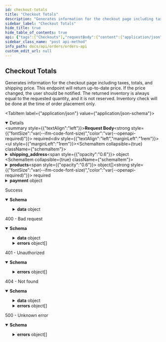 ```yaml
---
id: checkout-totals
title: "Checkout Totals"
description: "Generates information for the checkout page including taxes, totals, and shipping price."
sidebar_label: "Checkout Totals"
hide_title: true
hide_table_of_contents: true
api: {"tags":["Checkouts"],"requestBody":{"content":{"application/json":{"schema":{"type":"object","required":["products"],"properties":{"shipping_address":{"type":"object","required":["first_name","last_name","address1","city","country","zip"],"properties":{"first_name":{"type":"string","description":"Customer first name.","example":"Eddy"},"last_name":{"type":"string","description":"Customer last name.","example":"Bonsai"},"address1":{"type":"string","description":"The street address of the shipping address.","example":"351 E 103rd St"},"address2":{"type":"string","nullable":true,"description":"An optional additional field for the street address of the shipping address.","example":"Whitecastle"},"city":{"type":"string","description":"The city, town, or village of the shipping address.","example":"New York"},"country":{"type":"string","description":"The two-letter code (ISO 3166-1 format) for the country of the shipping address.","example":"US"},"name":{"type":"string","description":"Full name.","example":"Eddy Bonsai"},"province":{"type":"string","nullable":true,"description":"The two-letter abbreviation of the region of the shipping address.","example":"NY"},"phone":{"type":"string","description":"The phone number at the shipping address.","example":"555-625-1199"},"zip":{"type":"string","description":"The postal code (zip, postcode, Eircode, …) of the shipping address.","example":"10029"}}},"products":{"type":"array","minItems":1,"items":{"type":"object","required":["public_id","variant_id","quantity"],"properties":{"public_id":{"type":"string","description":"ID of the product","example":"clad6pg5z00eu012gfz7hfm92"},"variant_id":{"type":"string","description":"ID of the product variant.","example":"M00679529706740"},"quantity":{"type":"number","format":"float","minimum":1,"description":"Quantity of the product variant in the cart","example":1}}}},"payment":{"type":"object","required":["paymentMethod","requestPaymentIntent"],"properties":{"paymentMethod":{"type":"string","enum":["stripe"]},"requestPaymentIntent":{"type":"boolean","description":"Request a payment intent"}}},"target_currency":{"type":"string","enum":["CAD","USD","GBP","AUD","EUR"],"description":"The currency to return values in.","example":"USD"}}}}},"required":true},"responses":{"200":{"description":"Success","content":{"application/json":{"schema":{"properties":{"data":{"type":"object","required":["subtotal","tax","shipping","total","line_items","currency","shipping_total"],"properties":{"subtotal":{"type":"number","format":"float","minimum":0,"description":"The price of all products in the cart, in target currency (ex. USD).","example":12.5},"tax":{"type":"number","format":"float","minimum":0,"description":"The amount of taxes to be paid, in target currency (ex. USD).","example":1.63},"shipping":{"type":"array","items":{"type":"object","required":["amount","label","code","products"],"properties":{"amount":{"type":"number","format":"float","minimum":0,"description":"The amount of shipping services to be paid, in dollars.","example":15},"label":{"type":"string","description":"Label to show to the user to indicate the shipping type.","example":"Standard Flat Rate Shipping"},"code":{"type":"string","description":"Code that indicates the shipping type.","example":"0"},"merchant_name":{"type":"string","description":"Merchant name.","example":"Virgin Club"},"products":{"type":"array","items":{"type":"object","required":["public_id","variant_id","quantity"],"properties":{"public_id":{"type":"string","description":"ID of the product","example":"clad6pg5z00eu012gfz7hfm92"},"variant_id":{"type":"string","description":"ID of the product variant.","example":"M00679529706740"},"quantity":{"type":"number","format":"float","minimum":1,"description":"Quantity of the product variant.","example":1}}},"description":"Products in this shipment."}}}},"total":{"type":"number","format":"float","minimum":0,"description":"The total amount for the order, in target currency (ex. USD).","example":12.25},"duties":{"type":"number","format":"float","minimum":0,"description":"The total amount of duties for the order, in target currency (ex. USD).","example":12.25},"line_items":{"type":"array","items":{"type":"object","required":["public_id","variant_id","inventory","price","quantity","name"],"properties":{"public_id":{"type":"string","description":"Public ID of the product.","example":"clad6pg5z00eu012gfz7hfm92"},"variant_id":{"type":"string","description":"The ID of the product variant.","example":"M00679529706740"},"inventory":{"type":"number","format":"float","minimum":0,"description":"Available inventory for the order. If the inventory is 0, the product is out of stock.","example":2},"price":{"type":"number","format":"float","minimum":0,"description":"Product price, in dollars.","example":12.5},"quantity":{"type":"number","format":"float","minimum":0,"description":"Purchase quantity requested from the endpoint","example":2},"name":{"type":"string","description":"Product name","example":"Joelle Sweater Dress"}}}},"currency":{"type":"string","enum":["CAD","USD","GBP","AUD","EUR"],"description":"Currency that values are returned in.","example":"USD"},"payment":{"type":"object","properties":{"clientSecret":{"type":"string"}}},"shipping_total":{"type":"number","format":"float","minimum":0,"description":"Total amount of shipping costs, in target currency (ex. USD).","example":120.2}}}},"type":"object"}}}},"400":{"description":"400 - Bad request","content":{"application/json":{"schema":{"type":"object","properties":{"data":{"type":"object","required":["subtotal","tax","shipping","total","line_items","currency","shipping_total"],"properties":{"subtotal":{"type":"number","format":"float","minimum":0,"description":"The price of all products in the cart, in target currency (ex. USD).","examples":[12.5,0]},"tax":{"type":"number","format":"float","minimum":0,"description":"The amount of taxes to be paid, in target currency (ex. USD).","examples":[1.63,0]},"shipping":{"type":"array","items":{"type":"object","required":["amount","label","code","products"],"properties":{"amount":{"type":"number","format":"float","minimum":0,"description":"The amount of shipping services to be paid, in dollars.","example":15},"label":{"type":"string","description":"Label to show to the user to indicate the shipping type.","example":"Standard Flat Rate Shipping"},"code":{"type":"string","description":"Code that indicates the shipping type.","example":"0"},"merchant_name":{"type":"string","description":"Merchant name.","example":"Virgin Club"},"products":{"type":"array","items":{"type":"object","required":["public_id","variant_id","quantity"],"properties":{"public_id":{"type":"string","description":"ID of the product","example":"clad6pg5z00eu012gfz7hfm92"},"variant_id":{"type":"string","description":"ID of the product variant.","example":"M00679529706740"},"quantity":{"type":"number","format":"float","minimum":1,"description":"Quantity of the product variant.","example":1}}},"description":"Products in this shipment."}}},"example":[]},"total":{"type":"number","format":"float","minimum":0,"description":"The total amount for the order, in target currency (ex. USD).","examples":[12.25,0]},"duties":{"type":"number","format":"float","minimum":0,"description":"The total amount of duties for the order, in target currency (ex. USD).","examples":[12.25,0]},"line_items":{"type":"array","items":{"type":"object","required":["public_id","variant_id","inventory","price","quantity","name"],"properties":{"public_id":{"type":"string","description":"Public ID of the product.","example":"clad6pg5z00eu012gfz7hfm92"},"variant_id":{"type":"string","description":"The ID of the product variant.","example":"M00679529706740"},"inventory":{"type":"number","format":"float","minimum":0,"description":"Available inventory for the order. If the inventory is 0, the product is out of stock.","example":2},"price":{"type":"number","format":"float","minimum":0,"description":"Product price, in dollars.","example":12.5},"quantity":{"type":"number","format":"float","minimum":0,"description":"Purchase quantity requested from the endpoint","example":2},"name":{"type":"string","description":"Product name","example":"Joelle Sweater Dress"}}},"example":[{"public_id":"clad6pg5z00eu012gfz7hfm92","variant_id":"M00679529706740","inventory":0,"price":0,"quantity":2,"name":""}]},"currency":{"type":"string","enum":["CAD","USD","GBP","AUD","EUR"],"description":"Currency that values are returned in.","example":"USD"},"payment":{"type":"object","properties":{"clientSecret":{"type":"string"}}},"shipping_total":{"type":"number","format":"float","minimum":0,"description":"Total amount of shipping costs, in target currency (ex. USD).","examples":[120.2,0]}}},"errors":{"type":"array","items":{"type":"object","required":["id","status","code","title","detail"],"properties":{"id":{"type":"string","description":"Unique identifier for error. Can be used for tracing across services.","example":"123e4567-e89b-12d3-a456-426655440000"},"status":{"type":"number","format":"float","description":"HTTP status code.","example":400},"code":{"type":"string","description":"Unique code for specific error.","example":"PRODUCT_UNAVAILABLE"},"title":{"type":"string","description":"Short description what the error entails.","example":"The product requested is no longer available"},"detail":{"type":"object","properties":{"publicId":{"type":"string","example":"clbj0i7w4041d01z60hv53mcm"},"variantId":{"type":"string","example":"13833901"}},"description":"Useful details related to the error"}}}}}}}}},"401":{"description":"401 - Unauthorized","content":{"application/json":{"schema":{"type":"object","properties":{"errors":{"type":"array","items":{"type":"object","required":["status","detail","title"],"properties":{"status":{"type":"number","format":"float","example":500},"detail":{"type":"string","nullable":true,"example":"Fatal issue"},"title":{"type":"string","example":"Unknown error"}},"example":{"status":401,"detail":"","title":"Authentication information is missing or invalid"}}}},"description":"Authentication information is missing or invalid"}}}},"404":{"description":"404 - Not found","content":{"application/json":{"schema":{"type":"object","properties":{"data":{"type":"object","required":["subtotal","tax","shipping","total","line_items","currency","shipping_total"],"properties":{"subtotal":{"type":"number","format":"float","minimum":0,"description":"The price of all products in the cart, in target currency (ex. USD).","examples":[12.5,0]},"tax":{"type":"number","format":"float","minimum":0,"description":"The amount of taxes to be paid, in target currency (ex. USD).","examples":[1.63,0]},"shipping":{"type":"array","items":{"type":"object","required":["amount","label","code","products"],"properties":{"amount":{"type":"number","format":"float","minimum":0,"description":"The amount of shipping services to be paid, in dollars.","example":15},"label":{"type":"string","description":"Label to show to the user to indicate the shipping type.","example":"Standard Flat Rate Shipping"},"code":{"type":"string","description":"Code that indicates the shipping type.","example":"0"},"merchant_name":{"type":"string","description":"Merchant name.","example":"Virgin Club"},"products":{"type":"array","items":{"type":"object","required":["public_id","variant_id","quantity"],"properties":{"public_id":{"type":"string","description":"ID of the product","example":"clad6pg5z00eu012gfz7hfm92"},"variant_id":{"type":"string","description":"ID of the product variant.","example":"M00679529706740"},"quantity":{"type":"number","format":"float","minimum":1,"description":"Quantity of the product variant.","example":1}}},"description":"Products in this shipment."}}},"example":[]},"total":{"type":"number","format":"float","minimum":0,"description":"The total amount for the order, in target currency (ex. USD).","examples":[12.25,0]},"duties":{"type":"number","format":"float","minimum":0,"description":"The total amount of duties for the order, in target currency (ex. USD).","examples":[12.25,0]},"line_items":{"type":"array","items":{"type":"object","required":["public_id","variant_id","inventory","price","quantity","name"],"properties":{"public_id":{"type":"string","description":"Public ID of the product.","example":"clad6pg5z00eu012gfz7hfm92"},"variant_id":{"type":"string","description":"The ID of the product variant.","example":"M00679529706740"},"inventory":{"type":"number","format":"float","minimum":0,"description":"Available inventory for the order. If the inventory is 0, the product is out of stock.","example":2},"price":{"type":"number","format":"float","minimum":0,"description":"Product price, in dollars.","example":12.5},"quantity":{"type":"number","format":"float","minimum":0,"description":"Purchase quantity requested from the endpoint","example":2},"name":{"type":"string","description":"Product name","example":"Joelle Sweater Dress"}}},"example":[{"public_id":"clad6pg5z00eu012gfz7hfm92","variant_id":"M00679529706740","inventory":0,"price":0,"quantity":2,"name":""}]},"currency":{"type":"string","enum":["CAD","USD","GBP","AUD","EUR"],"description":"Currency that values are returned in.","example":"USD"},"payment":{"type":"object","properties":{"clientSecret":{"type":"string"}}},"shipping_total":{"type":"number","format":"float","minimum":0,"description":"Total amount of shipping costs, in target currency (ex. USD).","examples":[120.2,0]}}},"errors":{"type":"array","items":{"type":"object","required":["id","status","code","title","detail"],"properties":{"id":{"type":"string","description":"Unique identifier for error. Can be used for tracing across services.","example":"123e4567-e89b-12d3-a456-426655440000"},"status":{"type":"number","format":"float","description":"HTTP status code.","example":404},"code":{"type":"string","description":"Unique code for specific error.","example":"PRODUCT_DOES_NOT_EXIST"},"title":{"type":"string","description":"Short description what the error entails.","example":"Product does not exist"},"detail":{"type":"object","properties":{"publicId":{"type":"string","example":"clad6pg5z00ru012gfz7hfm92"},"variantId":{"type":"string","example":"M00679529706740"}},"description":"Useful details related to the error"}}}}}}}}},"5XX":{"description":"500 - Unknown error","content":{"application/json":{"schema":{"type":"object","properties":{"errors":{"type":"array","items":{"type":"object","required":["status","detail","title"],"properties":{"status":{"type":"number","format":"float","example":500},"detail":{"type":"string","nullable":true,"example":"Fatal issue"},"title":{"type":"string","example":"Unknown error"}},"example":{"status":500,"detail":"","title":"Unknown error"}}}},"description":"Unknown error"}}}}},"description":"Generates information for the checkout page including taxes, totals, and shipping price.\n      This endpoint will return up-to-date price. If the price changed, the user should be notified.\n      The returned inventory is always equal to the requested quantity, and it is not reserved.\n      Inventory check will be done at the time of order placement only.","method":"post","path":"/checkout","servers":[{"url":"https://api.shopbonsai.ca/orders"}],"security":[{"APIKeyHeader":[]}],"securitySchemes":{"APIKeyHeader":{"type":"apiKey","name":"API-Key","in":"header"},"AuthorizationHeader":{"type":"apiKey","name":"Authorization","in":"header"}},"jsonRequestBodyExample":{"shipping_address":{"first_name":"Eddy","last_name":"Bonsai","address1":"351 E 103rd St","address2":"Whitecastle","city":"New York","country":"US","name":"Eddy Bonsai","province":"NY","phone":"555-625-1199","zip":"10029"},"products":[{"public_id":"clad6pg5z00eu012gfz7hfm92","variant_id":"M00679529706740","quantity":1}],"payment":{"paymentMethod":"stripe","requestPaymentIntent":true},"target_currency":"USD"},"info":{"title":"Orders API","description":"\n  APIs used for interacting with orders.\n\n  There are a few types of integration with the Bonsai Order API depending on who owns the payments.\n\n  ## Bonsai owns the payment\n\n  ### Native Checkout experience\n\n  If during the checkout process, the customer is redirected to Bonsai's checkout page to complete payment and order processing.\n\n  ### API integrated checkout experience\n\n  If you are hosting your own checkout experience and leveraging our endpoints to collect payment and complete order processing.\n  Please contact our team to provide you with all you need to get started.\n\n  ## Account owns the payment\n\n  If you are owning payment. Orders will need to be submitted with the payment method `external payment`.\n  Once the order is submitted, our team will handle fulfillment and Bonsai will invoice you for the order amount based on our agreement.\n  ","version":"7.2.0","contact":{"email":"developers@shopbonsai.ca"}},"postman":{"name":"Checkout Totals","description":{"content":"Generates information for the checkout page including taxes, totals, and shipping price.\n      This endpoint will return up-to-date price. If the price changed, the user should be notified.\n      The returned inventory is always equal to the requested quantity, and it is not reserved.\n      Inventory check will be done at the time of order placement only.","type":"text/plain"},"url":{"path":["checkout"],"host":["{{baseUrl}}"],"query":[],"variable":[]},"header":[{"key":"Content-Type","value":"application/json"},{"key":"Accept","value":"application/json"}],"method":"POST","body":{"mode":"raw","raw":"\"\"","options":{"raw":{"language":"json"}}}}}
sidebar_class_name: "post api-method"
info_path: docs/api/orders/orders-api
custom_edit_url: null
---
```



## Checkout Totals



Generates information for the checkout page including taxes, totals, and shipping price.
      This endpoint will return up-to-date price. If the price changed, the user should be notified.
      The returned inventory is always equal to the requested quantity, and it is not reserved.
      Inventory check will be done at the time of order placement only.

<MimeTabs><TabItem label={"application/json"} value={"application/json-schema"}><details style={{}} data-collapsed={false} open={true}><summary style={{"textAlign":"left"}}><strong>Request Body</strong><strong style={{"fontSize":"var(--ifm-code-font-size)","color":"var(--openapi-required)"}}> required</strong></summary><div style={{"textAlign":"left","marginLeft":"1rem"}}></div><ul style={{"marginLeft":"1rem"}}><SchemaItem collapsible={true} className={"schemaItem"}><details style={{}}><summary style={{}}><strong>shipping_address</strong><span style={{"opacity":"0.6"}}> object</span></summary><div style={{"marginLeft":"1rem"}}><SchemaItem collapsible={false} name={"first_name"} required={true} deprecated={undefined} schemaDescription={"Customer first name."} schemaName={"string"} qualifierMessage={undefined} defaultValue={undefined}></SchemaItem><SchemaItem collapsible={false} name={"last_name"} required={true} deprecated={undefined} schemaDescription={"Customer last name."} schemaName={"string"} qualifierMessage={undefined} defaultValue={undefined}></SchemaItem><SchemaItem collapsible={false} name={"address1"} required={true} deprecated={undefined} schemaDescription={"The street address of the shipping address."} schemaName={"string"} qualifierMessage={undefined} defaultValue={undefined}></SchemaItem><SchemaItem collapsible={false} name={"address2"} required={false} deprecated={undefined} schemaDescription={"An optional additional field for the street address of the shipping address."} schemaName={"string"} qualifierMessage={undefined} defaultValue={undefined}></SchemaItem><SchemaItem collapsible={false} name={"city"} required={true} deprecated={undefined} schemaDescription={"The city, town, or village of the shipping address."} schemaName={"string"} qualifierMessage={undefined} defaultValue={undefined}></SchemaItem><SchemaItem collapsible={false} name={"country"} required={true} deprecated={undefined} schemaDescription={"The two-letter code (ISO 3166-1 format) for the country of the shipping address."} schemaName={"string"} qualifierMessage={undefined} defaultValue={undefined}></SchemaItem><SchemaItem collapsible={false} name={"name"} required={false} deprecated={undefined} schemaDescription={"Full name."} schemaName={"string"} qualifierMessage={undefined} defaultValue={undefined}></SchemaItem><SchemaItem collapsible={false} name={"province"} required={false} deprecated={undefined} schemaDescription={"The two-letter abbreviation of the region of the shipping address."} schemaName={"string"} qualifierMessage={undefined} defaultValue={undefined}></SchemaItem><SchemaItem collapsible={false} name={"phone"} required={false} deprecated={undefined} schemaDescription={"The phone number at the shipping address."} schemaName={"string"} qualifierMessage={undefined} defaultValue={undefined}></SchemaItem><SchemaItem collapsible={false} name={"zip"} required={true} deprecated={undefined} schemaDescription={"The postal code (zip, postcode, Eircode, …) of the shipping address."} schemaName={"string"} qualifierMessage={undefined} defaultValue={undefined}></SchemaItem></div></details></SchemaItem><SchemaItem collapsible={true} className={"schemaItem"}><details style={{}}><summary style={{}}><strong>products</strong><span style={{"opacity":"0.6"}}> object[]</span><strong style={{"fontSize":"var(--ifm-code-font-size)","color":"var(--openapi-required)"}}> required</strong></summary><div style={{"marginLeft":"1rem"}}><div style={{"marginTop":".5rem","marginBottom":".5rem"}}>

**Possible values:** `>= 1`

</div><SchemaItem collapsible={false} name={"public_id"} required={true} deprecated={undefined} schemaDescription={"ID of the product"} schemaName={"string"} qualifierMessage={undefined} defaultValue={undefined}></SchemaItem><SchemaItem collapsible={false} name={"variant_id"} required={true} deprecated={undefined} schemaDescription={"ID of the product variant."} schemaName={"string"} qualifierMessage={undefined} defaultValue={undefined}></SchemaItem><SchemaItem collapsible={false} name={"quantity"} required={true} deprecated={undefined} schemaDescription={"Quantity of the product variant in the cart"} schemaName={"float"} qualifierMessage={"**Possible values:** `>= 1`"} defaultValue={undefined}></SchemaItem></div></details></SchemaItem><SchemaItem collapsible={true} className={"schemaItem"}><details style={{}}><summary style={{}}><strong>payment</strong><span style={{"opacity":"0.6"}}> object</span></summary><div style={{"marginLeft":"1rem"}}><SchemaItem collapsible={false} name={"paymentMethod"} required={true} deprecated={undefined} schemaDescription={undefined} schemaName={"string"} qualifierMessage={"**Possible values:** [`stripe`]"} defaultValue={undefined}></SchemaItem><SchemaItem collapsible={false} name={"requestPaymentIntent"} required={true} deprecated={undefined} schemaDescription={"Request a payment intent"} schemaName={"boolean"} qualifierMessage={undefined} defaultValue={undefined}></SchemaItem></div></details></SchemaItem><SchemaItem collapsible={false} name={"target_currency"} required={false} deprecated={undefined} schemaDescription={"The currency to return values in."} schemaName={"string"} qualifierMessage={"**Possible values:** [`CAD`, `USD`, `GBP`, `AUD`, `EUR`]"} defaultValue={undefined}></SchemaItem></ul></details></TabItem></MimeTabs><div><ApiTabs><TabItem label={"200"} value={"200"}><div>

Success

</div><div><MimeTabs schemaType={"response"}><TabItem label={"application/json"} value={"application/json"}><SchemaTabs><TabItem label={"Schema"} value={"Schema"}><details style={{}} data-collapsed={false} open={true}><summary style={{"textAlign":"left"}}><strong>Schema</strong></summary><div style={{"textAlign":"left","marginLeft":"1rem"}}></div><ul style={{"marginLeft":"1rem"}}><SchemaItem collapsible={true} className={"schemaItem"}><details style={{}}><summary style={{}}><strong>data</strong><span style={{"opacity":"0.6"}}> object</span></summary><div style={{"marginLeft":"1rem"}}><SchemaItem collapsible={false} name={"subtotal"} required={false} deprecated={undefined} schemaDescription={"The price of all products in the cart, in target currency (ex. USD)."} schemaName={"float"} qualifierMessage={undefined} defaultValue={undefined}></SchemaItem><SchemaItem collapsible={false} name={"tax"} required={false} deprecated={undefined} schemaDescription={"The amount of taxes to be paid, in target currency (ex. USD)."} schemaName={"float"} qualifierMessage={undefined} defaultValue={undefined}></SchemaItem><SchemaItem collapsible={true} className={"schemaItem"}><details style={{}}><summary style={{}}><strong>shipping</strong><span style={{"opacity":"0.6"}}> object[]</span></summary><div style={{"marginLeft":"1rem"}}><SchemaItem collapsible={false} name={"amount"} required={false} deprecated={undefined} schemaDescription={"The amount of shipping services to be paid, in dollars."} schemaName={"float"} qualifierMessage={undefined} defaultValue={undefined}></SchemaItem><SchemaItem collapsible={false} name={"label"} required={false} deprecated={undefined} schemaDescription={"Label to show to the user to indicate the shipping type."} schemaName={"string"} qualifierMessage={undefined} defaultValue={undefined}></SchemaItem><SchemaItem collapsible={false} name={"code"} required={false} deprecated={undefined} schemaDescription={"Code that indicates the shipping type."} schemaName={"string"} qualifierMessage={undefined} defaultValue={undefined}></SchemaItem><SchemaItem collapsible={false} name={"merchant_name"} required={false} deprecated={undefined} schemaDescription={"Merchant name."} schemaName={"string"} qualifierMessage={undefined} defaultValue={undefined}></SchemaItem><SchemaItem collapsible={true} className={"schemaItem"}><details style={{}}><summary style={{}}><strong>products</strong><span style={{"opacity":"0.6"}}> object[]</span></summary><div style={{"marginLeft":"1rem"}}><div style={{"marginTop":".5rem","marginBottom":".5rem"}}>

Products in this shipment.

</div><SchemaItem collapsible={false} name={"public_id"} required={false} deprecated={undefined} schemaDescription={"ID of the product"} schemaName={"string"} qualifierMessage={undefined} defaultValue={undefined}></SchemaItem><SchemaItem collapsible={false} name={"variant_id"} required={false} deprecated={undefined} schemaDescription={"ID of the product variant."} schemaName={"string"} qualifierMessage={undefined} defaultValue={undefined}></SchemaItem><SchemaItem collapsible={false} name={"quantity"} required={false} deprecated={undefined} schemaDescription={"Quantity of the product variant."} schemaName={"float"} qualifierMessage={"**Possible values:** `>= 1`"} defaultValue={undefined}></SchemaItem></div></details></SchemaItem></div></details></SchemaItem><SchemaItem collapsible={false} name={"total"} required={false} deprecated={undefined} schemaDescription={"The total amount for the order, in target currency (ex. USD)."} schemaName={"float"} qualifierMessage={undefined} defaultValue={undefined}></SchemaItem><SchemaItem collapsible={false} name={"duties"} required={false} deprecated={undefined} schemaDescription={"The total amount of duties for the order, in target currency (ex. USD)."} schemaName={"float"} qualifierMessage={undefined} defaultValue={undefined}></SchemaItem><SchemaItem collapsible={true} className={"schemaItem"}><details style={{}}><summary style={{}}><strong>line_items</strong><span style={{"opacity":"0.6"}}> object[]</span></summary><div style={{"marginLeft":"1rem"}}><SchemaItem collapsible={false} name={"public_id"} required={false} deprecated={undefined} schemaDescription={"Public ID of the product."} schemaName={"string"} qualifierMessage={undefined} defaultValue={undefined}></SchemaItem><SchemaItem collapsible={false} name={"variant_id"} required={false} deprecated={undefined} schemaDescription={"The ID of the product variant."} schemaName={"string"} qualifierMessage={undefined} defaultValue={undefined}></SchemaItem><SchemaItem collapsible={false} name={"inventory"} required={false} deprecated={undefined} schemaDescription={"Available inventory for the order. If the inventory is 0, the product is out of stock."} schemaName={"float"} qualifierMessage={undefined} defaultValue={undefined}></SchemaItem><SchemaItem collapsible={false} name={"price"} required={false} deprecated={undefined} schemaDescription={"Product price, in dollars."} schemaName={"float"} qualifierMessage={undefined} defaultValue={undefined}></SchemaItem><SchemaItem collapsible={false} name={"quantity"} required={false} deprecated={undefined} schemaDescription={"Purchase quantity requested from the endpoint"} schemaName={"float"} qualifierMessage={undefined} defaultValue={undefined}></SchemaItem><SchemaItem collapsible={false} name={"name"} required={false} deprecated={undefined} schemaDescription={"Product name"} schemaName={"string"} qualifierMessage={undefined} defaultValue={undefined}></SchemaItem></div></details></SchemaItem><SchemaItem collapsible={false} name={"currency"} required={false} deprecated={undefined} schemaDescription={"Currency that values are returned in."} schemaName={"string"} qualifierMessage={"**Possible values:** [`CAD`, `USD`, `GBP`, `AUD`, `EUR`]"} defaultValue={undefined}></SchemaItem><SchemaItem collapsible={true} className={"schemaItem"}><details style={{}}><summary style={{}}><strong>payment</strong><span style={{"opacity":"0.6"}}> object</span></summary><div style={{"marginLeft":"1rem"}}><SchemaItem collapsible={false} name={"clientSecret"} required={false} deprecated={undefined} schemaDescription={undefined} schemaName={"string"} qualifierMessage={undefined} defaultValue={undefined}></SchemaItem></div></details></SchemaItem><SchemaItem collapsible={false} name={"shipping_total"} required={false} deprecated={undefined} schemaDescription={"Total amount of shipping costs, in target currency (ex. USD)."} schemaName={"float"} qualifierMessage={undefined} defaultValue={undefined}></SchemaItem></div></details></SchemaItem></ul></details></TabItem><TabItem label={"Example (from schema)"} value={"Example (from schema)"}><ResponseSamples responseExample={"{\n  \"data\": {\n    \"subtotal\": 12.5,\n    \"tax\": 1.63,\n    \"shipping\": [\n      {\n        \"amount\": 15,\n        \"label\": \"Standard Flat Rate Shipping\",\n        \"code\": \"0\",\n        \"merchant_name\": \"Virgin Club\",\n        \"products\": [\n          {\n            \"public_id\": \"clad6pg5z00eu012gfz7hfm92\",\n            \"variant_id\": \"M00679529706740\",\n            \"quantity\": 1\n          }\n        ]\n      }\n    ],\n    \"total\": 12.25,\n    \"duties\": 12.25,\n    \"line_items\": [\n      {\n        \"public_id\": \"clad6pg5z00eu012gfz7hfm92\",\n        \"variant_id\": \"M00679529706740\",\n        \"inventory\": 2,\n        \"price\": 12.5,\n        \"quantity\": 2,\n        \"name\": \"Joelle Sweater Dress\"\n      }\n    ],\n    \"currency\": \"USD\",\n    \"payment\": {\n      \"clientSecret\": \"string\"\n    },\n    \"shipping_total\": 120.2\n  }\n}"} language={"json"}></ResponseSamples></TabItem></SchemaTabs></TabItem></MimeTabs></div></TabItem><TabItem label={"400"} value={"400"}><div>

400 - Bad request

</div><div><MimeTabs schemaType={"response"}><TabItem label={"application/json"} value={"application/json"}><SchemaTabs><TabItem label={"Schema"} value={"Schema"}><details style={{}} data-collapsed={false} open={true}><summary style={{"textAlign":"left"}}><strong>Schema</strong></summary><div style={{"textAlign":"left","marginLeft":"1rem"}}></div><ul style={{"marginLeft":"1rem"}}><SchemaItem collapsible={true} className={"schemaItem"}><details style={{}}><summary style={{}}><strong>data</strong><span style={{"opacity":"0.6"}}> object</span></summary><div style={{"marginLeft":"1rem"}}><SchemaItem collapsible={false} name={"subtotal"} required={false} deprecated={undefined} schemaDescription={"The price of all products in the cart, in target currency (ex. USD)."} schemaName={"float"} qualifierMessage={undefined} defaultValue={undefined}></SchemaItem><SchemaItem collapsible={false} name={"tax"} required={false} deprecated={undefined} schemaDescription={"The amount of taxes to be paid, in target currency (ex. USD)."} schemaName={"float"} qualifierMessage={undefined} defaultValue={undefined}></SchemaItem><SchemaItem collapsible={true} className={"schemaItem"}><details style={{}}><summary style={{}}><strong>shipping</strong><span style={{"opacity":"0.6"}}> object[]</span></summary><div style={{"marginLeft":"1rem"}}><SchemaItem collapsible={false} name={"amount"} required={false} deprecated={undefined} schemaDescription={"The amount of shipping services to be paid, in dollars."} schemaName={"float"} qualifierMessage={undefined} defaultValue={undefined}></SchemaItem><SchemaItem collapsible={false} name={"label"} required={false} deprecated={undefined} schemaDescription={"Label to show to the user to indicate the shipping type."} schemaName={"string"} qualifierMessage={undefined} defaultValue={undefined}></SchemaItem><SchemaItem collapsible={false} name={"code"} required={false} deprecated={undefined} schemaDescription={"Code that indicates the shipping type."} schemaName={"string"} qualifierMessage={undefined} defaultValue={undefined}></SchemaItem><SchemaItem collapsible={false} name={"merchant_name"} required={false} deprecated={undefined} schemaDescription={"Merchant name."} schemaName={"string"} qualifierMessage={undefined} defaultValue={undefined}></SchemaItem><SchemaItem collapsible={true} className={"schemaItem"}><details style={{}}><summary style={{}}><strong>products</strong><span style={{"opacity":"0.6"}}> object[]</span></summary><div style={{"marginLeft":"1rem"}}><div style={{"marginTop":".5rem","marginBottom":".5rem"}}>

Products in this shipment.

</div><SchemaItem collapsible={false} name={"public_id"} required={false} deprecated={undefined} schemaDescription={"ID of the product"} schemaName={"string"} qualifierMessage={undefined} defaultValue={undefined}></SchemaItem><SchemaItem collapsible={false} name={"variant_id"} required={false} deprecated={undefined} schemaDescription={"ID of the product variant."} schemaName={"string"} qualifierMessage={undefined} defaultValue={undefined}></SchemaItem><SchemaItem collapsible={false} name={"quantity"} required={false} deprecated={undefined} schemaDescription={"Quantity of the product variant."} schemaName={"float"} qualifierMessage={"**Possible values:** `>= 1`"} defaultValue={undefined}></SchemaItem></div></details></SchemaItem></div></details></SchemaItem><SchemaItem collapsible={false} name={"total"} required={false} deprecated={undefined} schemaDescription={"The total amount for the order, in target currency (ex. USD)."} schemaName={"float"} qualifierMessage={undefined} defaultValue={undefined}></SchemaItem><SchemaItem collapsible={false} name={"duties"} required={false} deprecated={undefined} schemaDescription={"The total amount of duties for the order, in target currency (ex. USD)."} schemaName={"float"} qualifierMessage={undefined} defaultValue={undefined}></SchemaItem><SchemaItem collapsible={true} className={"schemaItem"}><details style={{}}><summary style={{}}><strong>line_items</strong><span style={{"opacity":"0.6"}}> object[]</span></summary><div style={{"marginLeft":"1rem"}}><SchemaItem collapsible={false} name={"public_id"} required={false} deprecated={undefined} schemaDescription={"Public ID of the product."} schemaName={"string"} qualifierMessage={undefined} defaultValue={undefined}></SchemaItem><SchemaItem collapsible={false} name={"variant_id"} required={false} deprecated={undefined} schemaDescription={"The ID of the product variant."} schemaName={"string"} qualifierMessage={undefined} defaultValue={undefined}></SchemaItem><SchemaItem collapsible={false} name={"inventory"} required={false} deprecated={undefined} schemaDescription={"Available inventory for the order. If the inventory is 0, the product is out of stock."} schemaName={"float"} qualifierMessage={undefined} defaultValue={undefined}></SchemaItem><SchemaItem collapsible={false} name={"price"} required={false} deprecated={undefined} schemaDescription={"Product price, in dollars."} schemaName={"float"} qualifierMessage={undefined} defaultValue={undefined}></SchemaItem><SchemaItem collapsible={false} name={"quantity"} required={false} deprecated={undefined} schemaDescription={"Purchase quantity requested from the endpoint"} schemaName={"float"} qualifierMessage={undefined} defaultValue={undefined}></SchemaItem><SchemaItem collapsible={false} name={"name"} required={false} deprecated={undefined} schemaDescription={"Product name"} schemaName={"string"} qualifierMessage={undefined} defaultValue={undefined}></SchemaItem></div></details></SchemaItem><SchemaItem collapsible={false} name={"currency"} required={false} deprecated={undefined} schemaDescription={"Currency that values are returned in."} schemaName={"string"} qualifierMessage={"**Possible values:** [`CAD`, `USD`, `GBP`, `AUD`, `EUR`]"} defaultValue={undefined}></SchemaItem><SchemaItem collapsible={true} className={"schemaItem"}><details style={{}}><summary style={{}}><strong>payment</strong><span style={{"opacity":"0.6"}}> object</span></summary><div style={{"marginLeft":"1rem"}}><SchemaItem collapsible={false} name={"clientSecret"} required={false} deprecated={undefined} schemaDescription={undefined} schemaName={"string"} qualifierMessage={undefined} defaultValue={undefined}></SchemaItem></div></details></SchemaItem><SchemaItem collapsible={false} name={"shipping_total"} required={false} deprecated={undefined} schemaDescription={"Total amount of shipping costs, in target currency (ex. USD)."} schemaName={"float"} qualifierMessage={undefined} defaultValue={undefined}></SchemaItem></div></details></SchemaItem><SchemaItem collapsible={true} className={"schemaItem"}><details style={{}}><summary style={{}}><strong>errors</strong><span style={{"opacity":"0.6"}}> object[]</span></summary><div style={{"marginLeft":"1rem"}}><SchemaItem collapsible={false} name={"id"} required={false} deprecated={undefined} schemaDescription={"Unique identifier for error. Can be used for tracing across services."} schemaName={"string"} qualifierMessage={undefined} defaultValue={undefined}></SchemaItem><SchemaItem collapsible={false} name={"status"} required={false} deprecated={undefined} schemaDescription={"HTTP status code."} schemaName={"float"} qualifierMessage={undefined} defaultValue={undefined}></SchemaItem><SchemaItem collapsible={false} name={"code"} required={false} deprecated={undefined} schemaDescription={"Unique code for specific error."} schemaName={"string"} qualifierMessage={undefined} defaultValue={undefined}></SchemaItem><SchemaItem collapsible={false} name={"title"} required={false} deprecated={undefined} schemaDescription={"Short description what the error entails."} schemaName={"string"} qualifierMessage={undefined} defaultValue={undefined}></SchemaItem><SchemaItem collapsible={true} className={"schemaItem"}><details style={{}}><summary style={{}}><strong>detail</strong><span style={{"opacity":"0.6"}}> object</span></summary><div style={{"marginLeft":"1rem"}}><div style={{"marginTop":".5rem","marginBottom":".5rem"}}>

Useful details related to the error

</div><SchemaItem collapsible={false} name={"publicId"} required={false} deprecated={undefined} schemaDescription={undefined} schemaName={"string"} qualifierMessage={undefined} defaultValue={undefined}></SchemaItem><SchemaItem collapsible={false} name={"variantId"} required={false} deprecated={undefined} schemaDescription={undefined} schemaName={"string"} qualifierMessage={undefined} defaultValue={undefined}></SchemaItem></div></details></SchemaItem></div></details></SchemaItem></ul></details></TabItem><TabItem label={"Example (from schema)"} value={"Example (from schema)"}><ResponseSamples responseExample={"{\n  \"data\": {\n    \"subtotal\": 0,\n    \"tax\": 0,\n    \"shipping\": [],\n    \"total\": 0,\n    \"duties\": 0,\n    \"line_items\": [\n      {\n        \"public_id\": \"clad6pg5z00eu012gfz7hfm92\",\n        \"variant_id\": \"M00679529706740\",\n        \"inventory\": 0,\n        \"price\": 0,\n        \"quantity\": 2,\n        \"name\": \"\"\n      }\n    ],\n    \"currency\": \"USD\",\n    \"payment\": {\n      \"clientSecret\": \"string\"\n    },\n    \"shipping_total\": 0\n  },\n  \"errors\": [\n    {\n      \"id\": \"123e4567-e89b-12d3-a456-426655440000\",\n      \"status\": 400,\n      \"code\": \"PRODUCT_UNAVAILABLE\",\n      \"title\": \"The product requested is no longer available\",\n      \"detail\": {\n        \"publicId\": \"clbj0i7w4041d01z60hv53mcm\",\n        \"variantId\": \"13833901\"\n      }\n    }\n  ]\n}"} language={"json"}></ResponseSamples></TabItem></SchemaTabs></TabItem></MimeTabs></div></TabItem><TabItem label={"401"} value={"401"}><div>

401 - Unauthorized

</div><div><MimeTabs schemaType={"response"}><TabItem label={"application/json"} value={"application/json"}><SchemaTabs><TabItem label={"Schema"} value={"Schema"}><details style={{}} data-collapsed={false} open={true}><summary style={{"textAlign":"left"}}><strong>Schema</strong></summary><div style={{"textAlign":"left","marginLeft":"1rem"}}></div><ul style={{"marginLeft":"1rem"}}><SchemaItem collapsible={true} className={"schemaItem"}><details style={{}}><summary style={{}}><strong>errors</strong><span style={{"opacity":"0.6"}}> object[]</span></summary><div style={{"marginLeft":"1rem"}}><SchemaItem collapsible={false} name={"status"} required={false} deprecated={undefined} schemaDescription={undefined} schemaName={"float"} qualifierMessage={undefined} defaultValue={undefined}></SchemaItem><SchemaItem collapsible={false} name={"detail"} required={false} deprecated={undefined} schemaDescription={undefined} schemaName={"string"} qualifierMessage={undefined} defaultValue={undefined}></SchemaItem><SchemaItem collapsible={false} name={"title"} required={false} deprecated={undefined} schemaDescription={undefined} schemaName={"string"} qualifierMessage={undefined} defaultValue={undefined}></SchemaItem></div></details></SchemaItem></ul></details></TabItem><TabItem label={"Example (from schema)"} value={"Example (from schema)"}><ResponseSamples responseExample={"{\n  \"errors\": [\n    {\n      \"status\": 401,\n      \"detail\": \"\",\n      \"title\": \"Authentication information is missing or invalid\"\n    }\n  ]\n}"} language={"json"}></ResponseSamples></TabItem></SchemaTabs></TabItem></MimeTabs></div></TabItem><TabItem label={"404"} value={"404"}><div>

404 - Not found

</div><div><MimeTabs schemaType={"response"}><TabItem label={"application/json"} value={"application/json"}><SchemaTabs><TabItem label={"Schema"} value={"Schema"}><details style={{}} data-collapsed={false} open={true}><summary style={{"textAlign":"left"}}><strong>Schema</strong></summary><div style={{"textAlign":"left","marginLeft":"1rem"}}></div><ul style={{"marginLeft":"1rem"}}><SchemaItem collapsible={true} className={"schemaItem"}><details style={{}}><summary style={{}}><strong>data</strong><span style={{"opacity":"0.6"}}> object</span></summary><div style={{"marginLeft":"1rem"}}><SchemaItem collapsible={false} name={"subtotal"} required={false} deprecated={undefined} schemaDescription={"The price of all products in the cart, in target currency (ex. USD)."} schemaName={"float"} qualifierMessage={undefined} defaultValue={undefined}></SchemaItem><SchemaItem collapsible={false} name={"tax"} required={false} deprecated={undefined} schemaDescription={"The amount of taxes to be paid, in target currency (ex. USD)."} schemaName={"float"} qualifierMessage={undefined} defaultValue={undefined}></SchemaItem><SchemaItem collapsible={true} className={"schemaItem"}><details style={{}}><summary style={{}}><strong>shipping</strong><span style={{"opacity":"0.6"}}> object[]</span></summary><div style={{"marginLeft":"1rem"}}><SchemaItem collapsible={false} name={"amount"} required={false} deprecated={undefined} schemaDescription={"The amount of shipping services to be paid, in dollars."} schemaName={"float"} qualifierMessage={undefined} defaultValue={undefined}></SchemaItem><SchemaItem collapsible={false} name={"label"} required={false} deprecated={undefined} schemaDescription={"Label to show to the user to indicate the shipping type."} schemaName={"string"} qualifierMessage={undefined} defaultValue={undefined}></SchemaItem><SchemaItem collapsible={false} name={"code"} required={false} deprecated={undefined} schemaDescription={"Code that indicates the shipping type."} schemaName={"string"} qualifierMessage={undefined} defaultValue={undefined}></SchemaItem><SchemaItem collapsible={false} name={"merchant_name"} required={false} deprecated={undefined} schemaDescription={"Merchant name."} schemaName={"string"} qualifierMessage={undefined} defaultValue={undefined}></SchemaItem><SchemaItem collapsible={true} className={"schemaItem"}><details style={{}}><summary style={{}}><strong>products</strong><span style={{"opacity":"0.6"}}> object[]</span></summary><div style={{"marginLeft":"1rem"}}><div style={{"marginTop":".5rem","marginBottom":".5rem"}}>

Products in this shipment.

</div><SchemaItem collapsible={false} name={"public_id"} required={false} deprecated={undefined} schemaDescription={"ID of the product"} schemaName={"string"} qualifierMessage={undefined} defaultValue={undefined}></SchemaItem><SchemaItem collapsible={false} name={"variant_id"} required={false} deprecated={undefined} schemaDescription={"ID of the product variant."} schemaName={"string"} qualifierMessage={undefined} defaultValue={undefined}></SchemaItem><SchemaItem collapsible={false} name={"quantity"} required={false} deprecated={undefined} schemaDescription={"Quantity of the product variant."} schemaName={"float"} qualifierMessage={"**Possible values:** `>= 1`"} defaultValue={undefined}></SchemaItem></div></details></SchemaItem></div></details></SchemaItem><SchemaItem collapsible={false} name={"total"} required={false} deprecated={undefined} schemaDescription={"The total amount for the order, in target currency (ex. USD)."} schemaName={"float"} qualifierMessage={undefined} defaultValue={undefined}></SchemaItem><SchemaItem collapsible={false} name={"duties"} required={false} deprecated={undefined} schemaDescription={"The total amount of duties for the order, in target currency (ex. USD)."} schemaName={"float"} qualifierMessage={undefined} defaultValue={undefined}></SchemaItem><SchemaItem collapsible={true} className={"schemaItem"}><details style={{}}><summary style={{}}><strong>line_items</strong><span style={{"opacity":"0.6"}}> object[]</span></summary><div style={{"marginLeft":"1rem"}}><SchemaItem collapsible={false} name={"public_id"} required={false} deprecated={undefined} schemaDescription={"Public ID of the product."} schemaName={"string"} qualifierMessage={undefined} defaultValue={undefined}></SchemaItem><SchemaItem collapsible={false} name={"variant_id"} required={false} deprecated={undefined} schemaDescription={"The ID of the product variant."} schemaName={"string"} qualifierMessage={undefined} defaultValue={undefined}></SchemaItem><SchemaItem collapsible={false} name={"inventory"} required={false} deprecated={undefined} schemaDescription={"Available inventory for the order. If the inventory is 0, the product is out of stock."} schemaName={"float"} qualifierMessage={undefined} defaultValue={undefined}></SchemaItem><SchemaItem collapsible={false} name={"price"} required={false} deprecated={undefined} schemaDescription={"Product price, in dollars."} schemaName={"float"} qualifierMessage={undefined} defaultValue={undefined}></SchemaItem><SchemaItem collapsible={false} name={"quantity"} required={false} deprecated={undefined} schemaDescription={"Purchase quantity requested from the endpoint"} schemaName={"float"} qualifierMessage={undefined} defaultValue={undefined}></SchemaItem><SchemaItem collapsible={false} name={"name"} required={false} deprecated={undefined} schemaDescription={"Product name"} schemaName={"string"} qualifierMessage={undefined} defaultValue={undefined}></SchemaItem></div></details></SchemaItem><SchemaItem collapsible={false} name={"currency"} required={false} deprecated={undefined} schemaDescription={"Currency that values are returned in."} schemaName={"string"} qualifierMessage={"**Possible values:** [`CAD`, `USD`, `GBP`, `AUD`, `EUR`]"} defaultValue={undefined}></SchemaItem><SchemaItem collapsible={true} className={"schemaItem"}><details style={{}}><summary style={{}}><strong>payment</strong><span style={{"opacity":"0.6"}}> object</span></summary><div style={{"marginLeft":"1rem"}}><SchemaItem collapsible={false} name={"clientSecret"} required={false} deprecated={undefined} schemaDescription={undefined} schemaName={"string"} qualifierMessage={undefined} defaultValue={undefined}></SchemaItem></div></details></SchemaItem><SchemaItem collapsible={false} name={"shipping_total"} required={false} deprecated={undefined} schemaDescription={"Total amount of shipping costs, in target currency (ex. USD)."} schemaName={"float"} qualifierMessage={undefined} defaultValue={undefined}></SchemaItem></div></details></SchemaItem><SchemaItem collapsible={true} className={"schemaItem"}><details style={{}}><summary style={{}}><strong>errors</strong><span style={{"opacity":"0.6"}}> object[]</span></summary><div style={{"marginLeft":"1rem"}}><SchemaItem collapsible={false} name={"id"} required={false} deprecated={undefined} schemaDescription={"Unique identifier for error. Can be used for tracing across services."} schemaName={"string"} qualifierMessage={undefined} defaultValue={undefined}></SchemaItem><SchemaItem collapsible={false} name={"status"} required={false} deprecated={undefined} schemaDescription={"HTTP status code."} schemaName={"float"} qualifierMessage={undefined} defaultValue={undefined}></SchemaItem><SchemaItem collapsible={false} name={"code"} required={false} deprecated={undefined} schemaDescription={"Unique code for specific error."} schemaName={"string"} qualifierMessage={undefined} defaultValue={undefined}></SchemaItem><SchemaItem collapsible={false} name={"title"} required={false} deprecated={undefined} schemaDescription={"Short description what the error entails."} schemaName={"string"} qualifierMessage={undefined} defaultValue={undefined}></SchemaItem><SchemaItem collapsible={true} className={"schemaItem"}><details style={{}}><summary style={{}}><strong>detail</strong><span style={{"opacity":"0.6"}}> object</span></summary><div style={{"marginLeft":"1rem"}}><div style={{"marginTop":".5rem","marginBottom":".5rem"}}>

Useful details related to the error

</div><SchemaItem collapsible={false} name={"publicId"} required={false} deprecated={undefined} schemaDescription={undefined} schemaName={"string"} qualifierMessage={undefined} defaultValue={undefined}></SchemaItem><SchemaItem collapsible={false} name={"variantId"} required={false} deprecated={undefined} schemaDescription={undefined} schemaName={"string"} qualifierMessage={undefined} defaultValue={undefined}></SchemaItem></div></details></SchemaItem></div></details></SchemaItem></ul></details></TabItem><TabItem label={"Example (from schema)"} value={"Example (from schema)"}><ResponseSamples responseExample={"{\n  \"data\": {\n    \"subtotal\": 0,\n    \"tax\": 0,\n    \"shipping\": [],\n    \"total\": 0,\n    \"duties\": 0,\n    \"line_items\": [\n      {\n        \"public_id\": \"clad6pg5z00eu012gfz7hfm92\",\n        \"variant_id\": \"M00679529706740\",\n        \"inventory\": 0,\n        \"price\": 0,\n        \"quantity\": 2,\n        \"name\": \"\"\n      }\n    ],\n    \"currency\": \"USD\",\n    \"payment\": {\n      \"clientSecret\": \"string\"\n    },\n    \"shipping_total\": 0\n  },\n  \"errors\": [\n    {\n      \"id\": \"123e4567-e89b-12d3-a456-426655440000\",\n      \"status\": 404,\n      \"code\": \"PRODUCT_DOES_NOT_EXIST\",\n      \"title\": \"Product does not exist\",\n      \"detail\": {\n        \"publicId\": \"clad6pg5z00ru012gfz7hfm92\",\n        \"variantId\": \"M00679529706740\"\n      }\n    }\n  ]\n}"} language={"json"}></ResponseSamples></TabItem></SchemaTabs></TabItem></MimeTabs></div></TabItem><TabItem label={"5XX"} value={"5XX"}><div>

500 - Unknown error

</div><div><MimeTabs schemaType={"response"}><TabItem label={"application/json"} value={"application/json"}><SchemaTabs><TabItem label={"Schema"} value={"Schema"}><details style={{}} data-collapsed={false} open={true}><summary style={{"textAlign":"left"}}><strong>Schema</strong></summary><div style={{"textAlign":"left","marginLeft":"1rem"}}></div><ul style={{"marginLeft":"1rem"}}><SchemaItem collapsible={true} className={"schemaItem"}><details style={{}}><summary style={{}}><strong>errors</strong><span style={{"opacity":"0.6"}}> object[]</span></summary><div style={{"marginLeft":"1rem"}}><SchemaItem collapsible={false} name={"status"} required={false} deprecated={undefined} schemaDescription={undefined} schemaName={"float"} qualifierMessage={undefined} defaultValue={undefined}></SchemaItem><SchemaItem collapsible={false} name={"detail"} required={false} deprecated={undefined} schemaDescription={undefined} schemaName={"string"} qualifierMessage={undefined} defaultValue={undefined}></SchemaItem><SchemaItem collapsible={false} name={"title"} required={false} deprecated={undefined} schemaDescription={undefined} schemaName={"string"} qualifierMessage={undefined} defaultValue={undefined}></SchemaItem></div></details></SchemaItem></ul></details></TabItem><TabItem label={"Example (from schema)"} value={"Example (from schema)"}><ResponseSamples responseExample={"{\n  \"errors\": [\n    {\n      \"status\": 500,\n      \"detail\": \"\",\n      \"title\": \"Unknown error\"\n    }\n  ]\n}"} language={"json"}></ResponseSamples></TabItem></SchemaTabs></TabItem></MimeTabs></div></TabItem></ApiTabs></div>
      